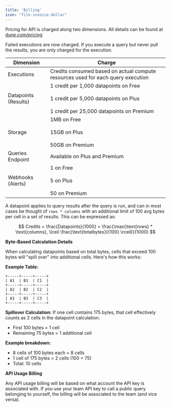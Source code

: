 ```yaml
---
title: 'Billing'
icon: "file-invoice-dollar"
---
```


Pricing for API is charged along two dimensions. All details can be found at [dune.com/pricing](https://dune.com/pricing)

<Note>
Failed executions are now charged. If you execute a query but never pull the results, you are only charged for the execution.
</Note>

| Dimension | Charge |
|---|---|
| Executions | Credits consumed based on actual compute resources used for each query execution |
| Datapoints (Results) | 1 credit per 1,000 datapoints on Free <br></br> 1 credit per 5,000 datapoints on Plus <br></br> 1 credit per 25,000 datapoints on Premium |
| Storage | 1MB on Free <br></br> 15GB on Plus <br></br> 50GB on Premium |
| Queries Endpoint | Available on Plus and Premium |
| Webhooks (Alerts) | 1 on Free <br></br> 5 on Plus <br></br> 50 on Premium |

A datapoint applies to query results after the query is run, and can in most cases be thought of `rows * columns` with an additional limit of 100 avg bytes per cell in a set of results. This can be expressed as:

$$
Credits = \frac{Datapoints}{1000} = \frac{\max(\text{rows} * \text{columns}, \lceil \frac{\text{totalbytes}}{100} \rceil)}{1000}
$$

**Byte-Based Calculation Details**

When calculating datapoints based on total bytes, cells that exceed 100 bytes will "spill over" into additional cells. Here's how this works:

**Example Table:**
```
+-----+-----+-----+
| A1  | B1  | C1  |
+-----+-----+-----+
| A2  | B2  | C2  |
+-----+-----+-----+
| A3  | B3  | C3  |
+-----+-----+-----+
```

**Spillover Calculation:** If one cell contains 175 bytes, that cell effectively counts as 2 cells in the datapoint calculation:

- First 100 bytes = 1 cell
- Remaining 75 bytes = 1 additional cell

**Example breakdown:**
- 8 cells of 100 bytes each = 8 cells
- 1 cell of 175 bytes = 2 cells (100 + 75)
- Total: 10 cells

**API Usage Billing**

Any API usage billing will be based on what account the API key is associated with. If you use your team API key to call a public query belonging to yourself, the billing will be associated to the team (and vice versa).
